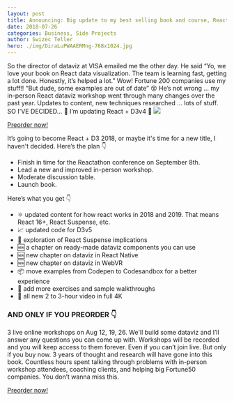 ```yaml
---
layout: post
title: Announcing: Big update to my best selling book and course, React + D3v4
date: 2018-07-26
categories: Business, Side Projects
author: Swizec Teller
hero: ./img/DiraLuPWAAERMng-768x1024.jpg
---
```


So the director of dataviz at VISA emailed me the other day. He said “Yo, we love your book on React data visualization. The team is learning fast, getting a lot done. Honestly, it’s helped a lot.” Wow! Fortune 200 companies use my stuff!! “But dude, some examples are out of date” 😵 He’s not wrong ... my in-person React dataviz workshop went through many changes over the past year. Updates to content, new techniques researched ... lots of stuff. SO I'VE DECIDED… 🎉 I’m updating React + D3v4 🎉 ![](./img/DiraLuPWAAERMng-768x1024.jpg)

<!--[if mso]>
  <v:roundrect xmlns:v="urn:schemas-microsoft-com:vml" xmlns:w="urn:schemas-microsoft-com:office:word" href="https://gumroad.com/l/pMtnZ" style="height:40px;v-text-anchor:middle;width:200px;" arcsize="10%" strokecolor="#1e3650" fillcolor="#ffa824">
    <w:anchorlock/>
    <center style="color:#ffffff;font-family:sans-serif;font-size:13px;font-weight:bold;">Preorder now!</center>
  </v:roundrect>
<![endif]-->

[Preorder now!](https://gumroad.com/l/pMtnZ)

  
  
It’s going to become React + D3 2018, or maybe it's time for a new title, I haven't decided. Here’s the plan 👇

-   Finish in time for the Reactathon conference on September 8th.
-   Lead a new and improved in-person workshop.
-   Moderate discussion table.
-   Launch book.

Here’s what you get 👇

-   ⚛️ updated content for how react works in 2018 and 2019. That means React 16+, React Suspense, etc.
-   📈 updated code for D3v5
-   🚟 exploration of React Suspense implications
-   🆕 a chapter on ready-made dataviz components you can use
-   🆕 new chapter on dataviz in React Native
-   🆕 new chapter on dataviz in WebVR
-   📦 move examples from Codepen to Codesandbox for a better experience
-   🏃 add more exercises and sample walkthroughs
-   🎥 all new 2 to 3-hour video in full 4K

### AND ONLY IF YOU PREORDER 👇

3 live online workshops on Aug 12, 19, 26. We'll build some dataviz and I’ll answer any questions you can come up with. Workshops will be recorded and you will keep access to them forever. Even if you can’t join live. But only if you buy now. 3 years of thought and research will have gone into this book. Countless hours spent talking through problems with in-person workshop attendees, coaching clients, and helping big Fortune50 companies. You don’t wanna miss this.  
  


<!--[if mso]>
  <v:roundrect xmlns:v="urn:schemas-microsoft-com:vml" xmlns:w="urn:schemas-microsoft-com:office:word" href="https://gumroad.com/l/pMtnZ" style="height:40px;v-text-anchor:middle;width:200px;" arcsize="10%" strokecolor="#1e3650" fillcolor="#ffa824">
    <w:anchorlock/>
    <center style="color:#ffffff;font-family:sans-serif;font-size:13px;font-weight:bold;">Preorder now!</center>
  </v:roundrect>
<![endif]-->

[Preorder now!](https://gumroad.com/l/pMtnZ)
